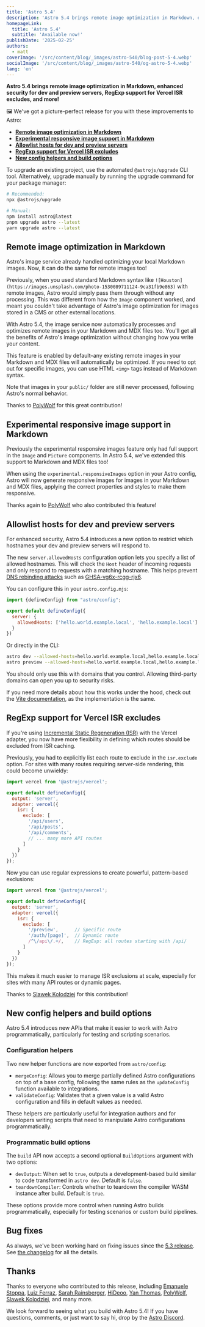 ```yaml
---
title: 'Astro 5.4'
description: 'Astro 5.4 brings remote image optimization in Markdown, enhanced security for dev and preview servers, RegExp support for Vercel ISR excludes, and more!'
homepageLink:
  title: 'Astro 5.4'
  subtitle: 'Available now!'
publishDate: '2025-02-25'
authors:
  - matt
coverImage: '/src/content/blog/_images/astro-540/blog-post-5-4.webp'
socialImage: '/src/content/blog/_images/astro-540/og-astro-5-4.webp'
lang: 'en'
---
```



**Astro 5.4 brings remote image optimization in Markdown, enhanced security for dev and preview servers, RegExp support for Vercel ISR excludes, and more!**

🖼️ We've got a picture-perfect release for you with these improvements to Astro:

- [**Remote image optimization in Markdown**](#remote-image-optimization-in-markdown)
- [**Experimental responsive image support in Markdown**](#experimental-responsive-image-support-in-markdown)
- [**Allowlist hosts for dev and preview servers**](#allowlist-hosts-for-dev-and-preview-servers)
- [**RegExp support for Vercel ISR excludes**](#regexp-support-for-vercel-isr-excludes)
- [**New config helpers and build options**](#new-config-helpers-and-build-options)

To upgrade an existing project, use the automated `@astrojs/upgrade` CLI tool. Alternatively, upgrade manually by running the upgrade command for your package manager:

```sh
# Recommended:
npx @astrojs/upgrade

# Manual:
npm install astro@latest
pnpm upgrade astro --latest
yarn upgrade astro --latest
```

## Remote image optimization in Markdown

Astro's image service already handled optimizing your local Markdown images. Now, it can do the same for remote images too!

Previously, when you used standard Markdown syntax like `![Houston](https://images.unsplash.com/photo-1530089711124-9ca31fb9e863)` with remote images, Astro would simply pass them through without any processing. This was different from how the `Image` component worked, and meant you couldn't take advantage of Astro's image optimization for images stored in a CMS or other external locations.

With Astro 5.4, the image service now automatically processes and optimizes remote images in your Markdown and MDX files too. You'll get all the benefits of Astro's image optimization without changing how you write your content.

This feature is enabled by default–any existing remote images in your Markdown and MDX files will automatically be optimized. If you need to opt out for specific images, you can use HTML `<img>` tags instead of Markdown syntax.

Note that images in your `public/` folder are still never processed, following Astro's normal behavior.

Thanks to [PolyWolf](https://github.com/p0lyw0lf) for this great contribution!

## Experimental responsive image support in Markdown

Previously the experimental responsive images feature only had full support in the `Image` and `Picture` components. In Astro 5.4, we've extended this support to Markdown and MDX files too!

When using the `experimental.responsiveImages` option in your Astro config, Astro will now generate responsive images for images in your Markdown and MDX files, applying the correct properties and styles to make them responsive.

Thanks again to [PolyWolf](https://github.com/p0lyw0lf) who also contributed this feature!

## Allowlist hosts for dev and preview servers

For enhanced security, Astro 5.4 introduces a new option to restrict which hostnames your dev and preview servers will respond to.

The new `server.allowedHosts` configuration option lets you specify a list of allowed hostnames. This will check the `Host` header of incoming requests and only respond to requests with a matching hostname. This helps prevent [DNS rebinding attacks](https://en.wikipedia.org/wiki/DNS_rebinding) such as [GHSA-vg6x-rcgg-rjx6](https://github.com/vitejs/vite/security/advisories/GHSA-vg6x-rcgg-rjx6).

You can configure this in your `astro.config.mjs`:

```js title="astro.config.mjs"
import {defineConfig} from "astro/config";

export default defineConfig({
  server: {
    allowedHosts: ['hello.world.example.local', 'hello.example.local']
  }
})
```

Or directly in the CLI:

```sh
astro dev --allowed-hosts=hello.world.example.local,hello.example.local
astro preview --allowed-hosts=hello.world.example.local,hello.example.local
```
You should only use this with domains that you control. Allowing third-party domains can open you up to security risks.

If you need more details about how this works under the hood, check out the [Vite documentation](https://vite.dev/config/server-options.html#server-allowedhosts), as the implementation is the same.

## RegExp support for Vercel ISR excludes

If you're using [Incremental Static Regeneration (ISR)](https://docs.astro.build/en/guides/integrations-guide/vercel/#isr) with the Vercel adapter, you now have more flexibility in defining which routes should be excluded from ISR caching.

Previously, you had to explicitly list each route to exclude in the `isr.exclude` option. For sites with many routes requiring server-side rendering, this could become unwieldy:

```js title="astro.config.mjs"
import vercel from '@astrojs/vercel';

export default defineConfig({
  output: 'server',
  adapter: vercel({
    isr: {
      exclude: [
        '/api/users',
        '/api/posts',
        '/api/comments',
        // ... many more API routes
      ]
    }
  })
});
```

Now you can use regular expressions to create powerful, pattern-based exclusions:

```js title="astro.config.mjs"
import vercel from '@astrojs/vercel';

export default defineConfig({
  output: 'server',
  adapter: vercel({
    isr: {
      exclude: [
        '/preview',      // Specific route
        '/auth/[page]',  // Dynamic route
        /^\/api\/.+/,    // RegExp: all routes starting with /api/
      ]
    }
  })
});
```

This makes it much easier to manage ISR exclusions at scale, especially for sites with many API routes or dynamic pages.

Thanks to [Slawek Kolodziej](https://github.com/slawekkolodziej) for this contribution!


## New config helpers and build options

Astro 5.4 introduces new APIs that make it easier to work with Astro programmatically, particularly for testing and scripting scenarios.

### Configuration helpers

Two new helper functions are now exported from `astro/config`:

- `mergeConfig`: Allows you to merge partially defined Astro configurations on top of a base config, following the same rules as the `updateConfig` function available to integrations.
- `validateConfig`: Validates that a given value is a valid Astro configuration and fills in default values as needed.

These helpers are particularly useful for integration authors and for developers writing scripts that need to manipulate Astro configurations programmatically.

### Programmatic build options

The `build` API now accepts a second optional `BuildOptions` argument with two options:

- `devOutput`: When set to `true`, outputs a development-based build similar to code transformed in `astro dev`. Default is `false`.
- `teardownCompiler`: Controls whether to teardown the compiler WASM instance after build. Default is `true`.

These options provide more control when running Astro builds programmatically, especially for testing scenarios or custom build pipelines.

## Bug fixes

As always, we've been working hard on fixing issues since the [5.3 release](/blog/astro-530). See [the changelog](https://github.com/withastro/astro/blob/main/packages/astro/CHANGELOG.md) for all the details.

## Thanks

Thanks to everyone who contributed to this release, including [Emanuele Stoppa](https://github.com/ematipico), [Luiz Ferraz](https://github.com/Fryuni), [Sarah Rainsberger](https://github.com/sarah11918), [HiDeoo](https://github.com/HiDeoo), [Yan Thomas](https://github.com/yanthomasdev), [PolyWolf](https://github.com/PolyWolf), [Slawek Kolodziej](https://github.com/slawekkolodziej), and many more.

We look forward to seeing what you build with Astro 5.4! If you have questions, comments, or just want to say hi, drop by the [Astro Discord](https://astro.build/chat).
